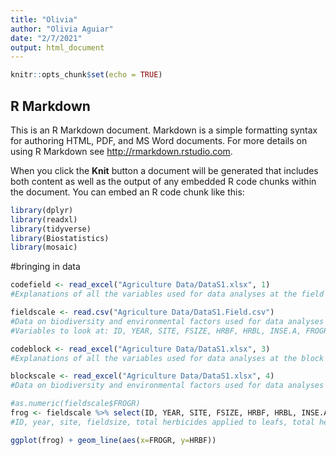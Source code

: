 ```yaml
---
title: "Olivia"
author: "Olivia Aguiar"
date: "2/7/2021"
output: html_document
---
```


```r
knitr::opts_chunk$set(echo = TRUE)
```

## R Markdown

This is an R Markdown document. Markdown is a simple formatting syntax for authoring HTML, PDF, and MS Word documents. For more details on using R Markdown see <http://rmarkdown.rstudio.com>.

When you click the **Knit** button a document will be generated that includes both content as well as the output of any embedded R code chunks within the document. You can embed an R code chunk like this:
```r
library(dplyr)
library(readxl)
library(tidyverse)
library(Biostatistics)
library(mosaic)
```

#bringing in data
```r
codefield <- read_excel("Agriculture Data/DataS1.xlsx", 1)
#Explanations of all the variables used for data analyses at the field scale (for plants, invertebrates, frogs, and fish).

fieldscale <- read.csv("Agriculture Data/DataS1.Field.csv")
#Data on biodiversity and environmental factors used for data analyses at the field scale (for plants, invertebrates, frogs, and fish).
#Variables to look at: ID, YEAR, SITE, FSIZE, HRBF, HRBL, INSE.A, FROGR, PLPHY, HYLA, TADPL, EFFRG, EFTRP

codeblock <- read_excel("Agriculture Data/DataS1.xlsx", 3)
#Explanations of all the variables used for data analyses at the block scale (for birds).

blockscale <- read_excel("Agriculture Data/DataS1.xlsx", 4)
#Data on biodiversity and environmental factors used for data analyses at the block scale (for birds).
```

```r
#as.numeric(fieldscale$FROGR)
frog <- fieldscale %>% select(ID, YEAR, SITE, FSIZE, HRBF, HRBL, INSE.A, FROGR, PLPHY, HYLA, TADPL, EFFRG, EFTRP) %>% subset(fieldscale$FROGR>=0)
#ID, year, site, fieldsize, total herbicides applied to leafs, total herbicides applied to levees, any insecticides used in nursery boxes, native frog richness, abundance pelophylax frogs, abundance hyla japonica frogs, abundance tadpoles, survey efforts for frogs, survey efforts for tadpoles (number of traps)

ggplot(frog) + geom_line(aes(x=FROGR, y=HRBF))

```




